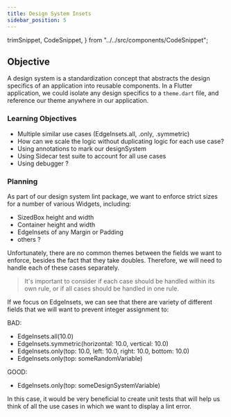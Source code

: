 ```yaml
---
title: Design System Insets
sidebar_position: 5
---
```


  trimSnippet,
  CodeSnippet,
} from "../../src/components/CodeSnippet";

## Objective

A design system is a standardization concept that abstracts the design specifics of an application into reusable components.
In a Flutter application, we could isolate any design specifics to a `theme.dart` file, and reference our theme anywhere
in our application.


### Learning Objectives

- Multiple similar use cases (EdgeInsets.all, .only, .symmetric)
- How can we scale the logic without duplicating logic for each use case?
- Using annotations to mark our designSystem
- Using Sidecar test suite to account for all use cases
- Using debugger ?

### Planning

As part of our design system lint package, we want to enforce strict sizes for a number of various Widgets, including:

- SizedBox height and width
- Container height and width
- EdgeInsets of any Margin or Padding
- others ?

Unfortunately, there are no common themes between the fields we want to enforce, besides the fact that they take doubles. Therefore, we will need to handle each of these cases separately.

> It's important to consider if each case should be handled within its own rule, or if all cases should be handled in one rule.

If we focus on EdgeInsets, we can see that there are variety of different fields that we will want to prevent integer assignment to:

BAD:

- EdgeInsets.all(10.0)
- EdgeInsets.symmetric(horizontal: 10.0, vertical: 10.0)
- EdgeInsets.only(top: 10.0, left: 10.0, right: 10.0, bottom: 10.0)
- EdgeInsets.only(top: someRandomVariable)

GOOD:

- EdgeInsets.only(top: someDesignSystemVariable)

In this case, it would be very beneficial to create unit tests that will help us think of all the use cases in which we want to display a lint error.


